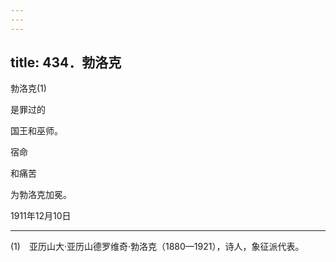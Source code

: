 ```yaml
---
---
---
```

title: 434．勃洛克
---




勃洛克(1)

是罪过的

国王和巫师。

宿命

和痛苦

为勃洛克加冕。

1911年12月10日



* * *



(1)　亚历山大·亚历山德罗维奇·勃洛克（1880—1921），诗人，象征派代表。